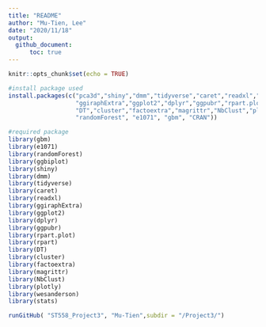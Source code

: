 ```yaml
---
title: "README"
author: "Mu-Tien, Lee"
date: "2020/11/18"
output: 
  github_document:
      toc: true
---
```


```r
knitr::opts_chunk$set(echo = TRUE)
```

```r
#install package used
install.packages(c("pca3d","shiny","dmm","tidyverse","caret","readxl","wesanderson",
                   "ggiraphExtra","ggplot2","dplyr","ggpubr","rpart.plot","rpart","remotes",
                   "DT","cluster","factoextra","magrittr","NbClust","plotly","stats",
                   "randomForest", "e1071", "gbm", "CRAN"))

#required package
library(gbm)
library(e1071)
library(randomForest)
library(ggbiplot)
library(shiny)
library(dmm)
library(tidyverse)
library(caret)
library(readxl)
library(ggiraphExtra)
library(ggplot2)
library(dplyr)
library(ggpubr)
library(rpart.plot)
library(rpart)
library(DT)
library(cluster)
library(factoextra)
library(magrittr)
library(NbClust)
library(plotly)
library(wesanderson)
library(stats)
```

```r
runGitHub( "ST558_Project3", "Mu-Tien",subdir = "/Project3/")

```

